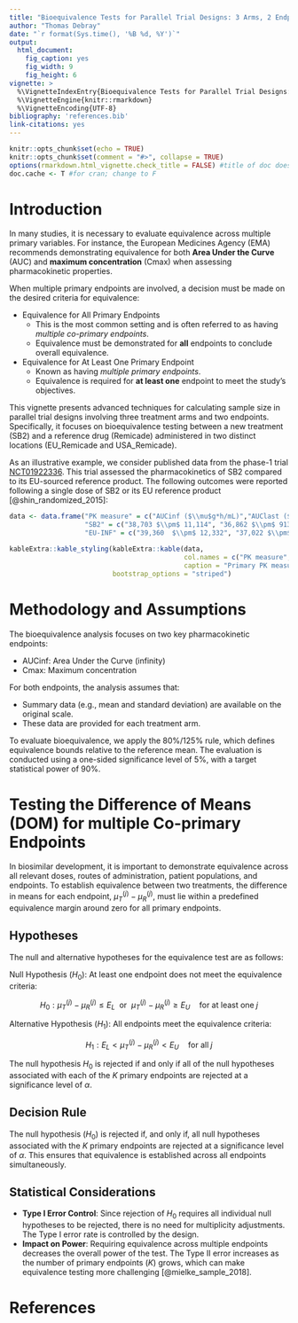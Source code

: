 ```yaml
---
title: "Bioequivalence Tests for Parallel Trial Designs: 3 Arms, 2 Endpoints"
author: "Thomas Debray"
date: "`r format(Sys.time(), '%B %d, %Y')`"
output: 
  html_document:
    fig_caption: yes
    fig_width: 9
    fig_height: 6
vignette: >
  %\VignetteIndexEntry{Bioequivalence Tests for Parallel Trial Designs: 3 Arms, 2 Endpoints}
  %\VignetteEngine{knitr::rmarkdown}
  %\VignetteEncoding{UTF-8}
bibliography: 'references.bib'
link-citations: yes
---
```


```r
knitr::opts_chunk$set(echo = TRUE)
knitr::opts_chunk$set(comment = "#>", collapse = TRUE)
options(rmarkdown.html_vignette.check_title = FALSE) #title of doc does not match vignette title
doc.cache <- T #for cran; change to F
```

# Introduction

In many studies, it is necessary to evaluate equivalence across multiple primary variables. For instance, the European Medicines Agency (EMA) recommends demonstrating equivalence for both **Area Under the Curve** (AUC) and **maximum concentration** (Cmax) when assessing pharmacokinetic properties.

When multiple primary endpoints are involved, a decision must be made on the desired criteria for equivalence:

* Equivalence for All Primary Endpoints
  * This is the most common setting and is often referred to as having *multiple co-primary endpoints*.
  * Equivalence must be demonstrated for **all** endpoints to conclude overall equivalence.
* Equivalence for At Least One Primary Endpoint
  * Known as having *multiple primary endpoints*.
  * Equivalence is required for **at least one** endpoint to meet the study's objectives.

This vignette presents advanced techniques for calculating sample size in parallel trial designs involving three treatment arms and two endpoints. Specifically, it focuses on bioequivalence testing between a new treatment (SB2) and a reference drug (Remicade) administered in two distinct locations (EU_Remicade and USA_Remicade).

As an illustrative example, we consider published data from the phase-1 trial [NCT01922336](https://clinicaltrials.gov/study/NCT01922336#study-overview). This trial assessed the pharmacokinetics of SB2 compared to its EU-sourced reference product. The following outcomes were reported following a single dose of SB2 or its EU reference product [@shin_randomized_2015]:

```r
data <- data.frame("PK measure" = c("AUCinf ($\\mu$g*h/mL)","AUClast ($\\mu$g*h/mL)","Cmax ($\\mu$g/mL)"),
                   "SB2" = c("38,703 $\\pm$ 11,114", "36,862 $\\pm$ 9133", "127.0 $\\pm$ 16.9"), 
                   "EU-INF" = c("39,360  $\\pm$ 12,332", "37,022 $\\pm$ 9398", "126.2 $\\pm$ 17.9"))

kableExtra::kable_styling(kableExtra::kable(data, 
                                            col.names = c("PK measure", "SB2", "EU-INF"),
                                            caption = "Primary PK measures between test and reference product. Data represent arithmetic mean +- standard deviation."),
                          bootstrap_options = "striped")
```


# Methodology and Assumptions

The bioequivalence analysis focuses on two key pharmacokinetic endpoints:

* AUCinf: Area Under the Curve (infinity)
* Cmax: Maximum concentration

For both endpoints, the analysis assumes that:

* Summary data (e.g., mean and standard deviation) are available on the original scale.
* These data are provided for each treatment arm.

To evaluate bioequivalence, we apply the $80\%/125\%$ rule, which defines equivalence bounds relative to the reference mean. The evaluation is conducted using a one-sided significance level of 5\%, with a target statistical power of 90\%.

# Testing the Difference of Means (DOM) for multiple Co-primary Endpoints
In biosimilar development, it is important to demonstrate equivalence across all relevant doses, routes of administration, patient populations, and endpoints. To establish equivalence between two treatments, the difference in means for each endpoint, $\mu_{T}^{(j)} - \mu_{R}^{(j)}$, must lie within a predefined equivalence margin around zero for all primary endpoints.

## Hypotheses
The null and alternative hypotheses for the equivalence test are as follows:

Null Hypothesis ($H_0$): At least one endpoint does not meet the equivalence criteria:
 
$$H_0: \mu_T^{(j)} - \mu_R^{(j)} \le E_L ~~ \text{or}~~ \mu_T^{(j)} - \mu_R^{(j)} \ge E_U \quad \text{for at least one}\;j$$

Alternative Hypothesis ($H_1$): All endpoints meet the equivalence criteria:

$$H_1: E_L<\mu_{T}^{(j)}-\mu_{R}^{(j)} < E_U \quad\text{for all}\;j$$

The null hypothesis $H_0$ is rejected if and only if all of the null hypotheses associated with each of the $K$ primary endpoints are rejected at a significance level of $\alpha$.

## Decision Rule

The null hypothesis ($H_0$) is rejected if, and only if, all null hypotheses associated with the $K$ primary endpoints are rejected at a significance level of $\alpha$. This ensures that equivalence is established across all endpoints simultaneously.

## Statistical Considerations

* **Type I Error Control**: Since rejection of $H_0$ requires all individual null hypotheses to be rejected, there is no need for multiplicity adjustments. The Type I error rate is controlled by the design.
* **Impact on Power**: Requiring equivalence across multiple endpoints decreases the overall power of the test. The Type II error increases as the number of primary endpoints ($K$) grows, which can make equivalence testing more challenging [@mielke_sample_2018].



# References
